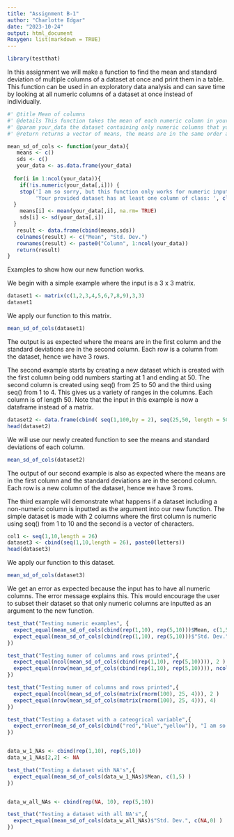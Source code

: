 ```yaml
---
title: "Assignment B-1"
author: "Charlotte Edgar"
date: "2023-10-24"
output: html_document
Roxygen: list(markdown = TRUE)
---
```

```r
library(testthat)
```

In this assignment we will make a function to find the mean and standard deviation of multiple columns of a dataset at once and print them in a table. This function can be used in an exploratory data analysis and can save time by looking at all numeric columns of a dataset at once instead of individually.
```r
#' @title Mean of columns
#' @details This function takes the mean of each numeric column in your dataset.
#' @param your_data the dataset containing only numeric columns that you wish to find the mean those columns, named your_data since data is a function in the utils R package to find preexisting datasets
#' @return returns a vector of means, the means are in the same order as the columns in the dataset

mean_sd_of_cols <- function(your_data){
   means <- c()
   sds <- c()
   your_data <- as.data.frame(your_data)
   
  for(i in 1:ncol(your_data)){
    if(!is.numeric(your_data[,i])) {
    stop('I am so sorry, but this function only works for numeric input!\n',
         'Your provided dataset has at least one column of class: ', class(your_data[,i])[1])
  }
    means[i] <- mean(your_data[,i], na.rm= TRUE)
    sds[i] <- sd(your_data[,i])
  }
   result <- data.frame(cbind(means,sds))
   colnames(result) <- c("Mean", "Std. Dev.")
   rownames(result) <- paste0("Column", 1:ncol(your_data))
   return(result)
}


```

Examples to show how our new function works.

We begin with a simple example where the input is a 3 x 3 matrix.
```r
dataset1 <- matrix(c(1,2,3,4,5,6,7,8,9),3,3)
dataset1
```
We apply our function to this matrix.
```r
mean_sd_of_cols(dataset1)
```

The output is as expected where the means are in the first column and the standard deviations are in the second column. Each row is a column from the dataset, hence we have 3 rows.

The second example starts by creating a new dataset which is created with the first column being odd numbers starting at 1 and ending at 50. The second column is created using seq() from 25 to 50 and the third using seq() from 1 to 4. This gives us a variety of ranges in the columns. Each column is of length 50. Note that the input in this example is now a dataframe instead of a matrix.

```r
dataset2 <- data.frame(cbind( seq(1,100,by = 2), seq(25,50, length = 50), seq(1,4, length = 50)))
head(dataset2)
```

We will use our newly created function to see the means and standard deviations of each column. 

```r
mean_sd_of_cols(dataset2)
```

The output of our second example is also as expected where the means are in the first column and the standard deviations are in the second column. Each row is a new column of the dataset, hence we have 3 rows. 

The third example will demonstrate what happens if a dataset including a non-numeric column is inputted as the argument into our new function. The simple dataset is made with 2 columns where the first column is numeric using seq() from 1 to 10 and the second is a vector of characters. 
```r
col1 <- seq(1,10,length = 26)
dataset3 <- cbind(seq(1,10,length = 26), paste0(letters))
head(dataset3)

```
We apply our function to this dataset.
```r
mean_sd_of_cols(dataset3)
```
We get an error as expected because the input has to have all numeric columns. The error message explains this. This would encourage the user to subset their dataset so that only numeric columns are inputted as an argument to the new function. 



```r
test_that("Testing numeric examples", {
  expect_equal(mean_sd_of_cols(cbind(rep(1,10), rep(5,10)))$Mean, c(1,5) )
  expect_equal(mean_sd_of_cols(cbind(rep(1,10), rep(5,10)))$"Std. Dev.", c(0,0) )
})

test_that("Testing numer of columns and rows printed",{
  expect_equal(ncol(mean_sd_of_cols(cbind(rep(1,10), rep(5,10)))), 2 )
  expect_equal(nrow(mean_sd_of_cols(cbind(rep(1,10), rep(5,10)))), ncol(cbind(rep(1,10), rep(5,10))) )
})

test_that("Testing numer of columns and rows printed",{
  expect_equal(ncol(mean_sd_of_cols(matrix(rnorm(100), 25, 4))), 2 )
  expect_equal(nrow(mean_sd_of_cols(matrix(rnorm(100), 25, 4))), 4)
})

test_that("Testing a dataset with a cateogrical variable",{
  expect_error(mean_sd_of_cols(cbind("red","blue","yellow")), "I am so sorry, but this function only works for numeric input!\nYour provided dataset has at least one column of class: character")
})


data_w_1_NAs <- cbind(rep(1,10), rep(5,10))
data_w_1_NAs[2,2] <- NA

test_that("Testing a dataset with NA's",{
  expect_equal(mean_sd_of_cols(data_w_1_NAs)$Mean, c(1,5) )
})


data_w_all_NAs <- cbind(rep(NA, 10), rep(5,10))

test_that("Testing a dataset with all NA's",{
  expect_equal(mean_sd_of_cols(data_w_all_NAs)$"Std. Dev.", c(NA,0) )
})

```



